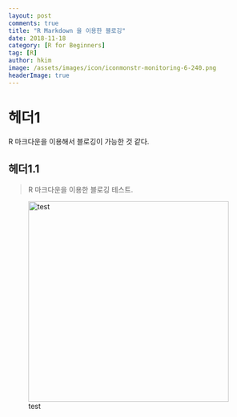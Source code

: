 ```yaml
---
layout: post  
comments: true  
title: "R Markdown 을 이용한 블로깅"  
date: 2018-11-18  
category: [R for Beginners]  
tag: [R]  
author: hkim  
image: /assets/images/icon/iconmonstr-monitoring-6-240.png
headerImage: true
---
```


# 헤더1

R 마크다운을 이용해서 블로깅이 가능한 것 같다. 

## 헤더1.1

> R 마크다운을 이용한 블로깅 테스트.


![test](FILES_2018-11-18-RMD-TEST-02/1541892243_423986816.jpg){width=400px}
